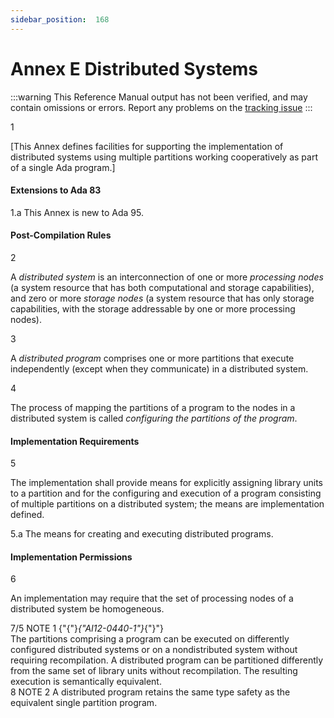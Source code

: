 ```yaml
---
sidebar_position:  168
---
```


# Annex E Distributed Systems

:::warning
This Reference Manual output has not been verified,
and may contain omissions or errors.
Report any problems on the [tracking issue](https://github.com/ada-lang-io/ada-lang-io/issues/20)
:::


<AnnotatedOnly>
<MarginText>
1
</MarginText>
</AnnotatedOnly>
<p>[This Annex defines facilities for supporting the implementation of distributed systems using multiple partitions working cooperatively as part of a single Ada program.] <br /></p>


#### Extensions to Ada 83

<AnnotatedOnly>
<MarginText>
1.a
</MarginText>
</AnnotatedOnly>
<Admonition type="aarm" aarm="note" title="Note: ">
This Annex is new to Ada 95. <br /></Admonition>


#### Post-Compilation Rules

<AnnotatedOnly>
<MarginText>
2
</MarginText>
</AnnotatedOnly>
<p>A <em>distributed system</em> is an interconnection of one or more <em>processing nodes</em> (a system resource that has both computational and storage capabilities), and zero or more <em>storage nodes</em> (a system resource that has only storage capabilities, with the storage addressable by one or more processing nodes).<br /></p>

<AnnotatedOnly>
<MarginText>
3
</MarginText>
</AnnotatedOnly>
<p>A <em>distributed program</em> comprises one or more partitions that execute independently (except when they communicate) in a distributed system.<br /></p>

<AnnotatedOnly>
<MarginText>
4
</MarginText>
</AnnotatedOnly>
<p>The process of mapping the partitions of a program to the nodes in a distributed system is called <em>configuring the partitions of the program</em>. <br /></p>


#### Implementation Requirements

<AnnotatedOnly>
<MarginText>
5
</MarginText>
</AnnotatedOnly>
<p>The implementation shall provide means for explicitly assigning library units to a partition and for the configuring and execution of a program consisting of multiple partitions on a distributed system; the means are implementation defined. <br /></p>

<AnnotatedOnly>
<MarginText>
5.a
</MarginText>
</AnnotatedOnly>
<Admonition type="aarm" aarm="implementation-defined" title="Implementation defined: ">
<strong></strong>The means for creating and executing distributed programs.<br /></Admonition>


#### Implementation Permissions

<AnnotatedOnly>
<MarginText>
6
</MarginText>
</AnnotatedOnly>
<p>An implementation may require that the set of processing nodes of a distributed system be homogeneous.<br /></p>

<AnnotatedOnly>
<MarginText>
7/5
</MarginText>
</AnnotatedOnly>
<Admonition type="aarm" aarm="note" title="Note: ">
NOTE 1   {"{"}<em>{"AI12-0440-1"}</em>{"}"} <br />The partitions comprising a program can be executed on differently configured distributed systems or on a nondistributed system without requiring recompilation. A distributed program can be partitioned differently from the same set of library units without recompilation. The resulting execution is semantically equivalent.<br /></Admonition>

<AnnotatedOnly>
<MarginText>
8
</MarginText>
</AnnotatedOnly>
<Admonition type="aarm" aarm="note" title="Note: ">
NOTE 2   A distributed program retains the same type safety as the equivalent single partition program.<br /></Admonition>

